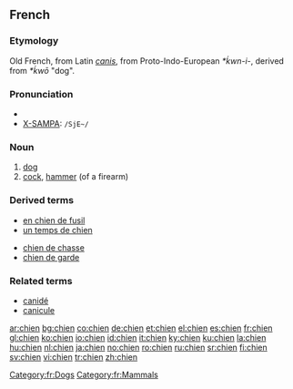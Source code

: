 ==French==
===Etymology===
Old French, from Latin ''[[canis]]'', from Proto-Indo-European ''*ḱwn-i-'', derived from ''*ḱwō'' "dog".

===Pronunciation===
*{{IPA|/ʃjɛ̃/}}
*[[w:X-SAMPA|X-SAMPA]]: <tt> /SjE~/</tt>
<!-- There is a French SAMPA, but it uses e~ for nasal vowels -->

===Noun===
{{fr-noun-reg|m}}

# [[dog]]
# [[cock]], [[hammer]] (of a firearm)

===Derived terms===
{{top2}}
* [[en chien de fusil]]
* [[un temps de chien]]
{{mid2}}
* [[chien de chasse]]
* [[chien de garde]]
{{bottom}}

===Related terms===
*[[canidé]]
*[[canicule]]

[[Category:fr:Dogs]]
[[Category:fr:Mammals]]

[[ar:chien]]
[[bg:chien]]
[[co:chien]]
[[de:chien]]
[[et:chien]]
[[el:chien]]
[[es:chien]]
[[fr:chien]]
[[gl:chien]]
[[ko:chien]]
[[io:chien]]
[[id:chien]]
[[it:chien]]
[[ky:chien]]
[[ku:chien]]
[[la:chien]]
[[hu:chien]]
[[nl:chien]]
[[ja:chien]]
[[no:chien]]
[[ro:chien]]
[[ru:chien]]
[[sr:chien]]
[[fi:chien]]
[[sv:chien]]
[[vi:chien]]
[[tr:chien]]
[[zh:chien]]